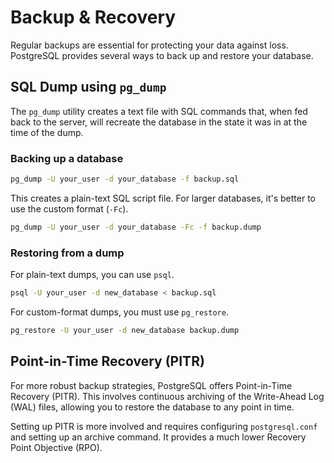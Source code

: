 # Backup & Recovery

Regular backups are essential for protecting your data against loss. PostgreSQL provides several ways to back up and restore your database.

## SQL Dump using `pg_dump`

The `pg_dump` utility creates a text file with SQL commands that, when fed back to the server, will recreate the database in the state it was in at the time of the dump.

### Backing up a database

```bash
pg_dump -U your_user -d your_database -f backup.sql
```

This creates a plain-text SQL script file. For larger databases, it's better to use the custom format (`-Fc`).

```bash
pg_dump -U your_user -d your_database -Fc -f backup.dump
```

### Restoring from a dump

For plain-text dumps, you can use `psql`.

```bash
psql -U your_user -d new_database < backup.sql
```

For custom-format dumps, you must use `pg_restore`.

```bash
pg_restore -U your_user -d new_database backup.dump
```

## Point-in-Time Recovery (PITR)

For more robust backup strategies, PostgreSQL offers Point-in-Time Recovery (PITR). This involves continuous archiving of the Write-Ahead Log (WAL) files, allowing you to restore the database to any point in time.

Setting up PITR is more involved and requires configuring `postgresql.conf` and setting up an archive command. It provides a much lower Recovery Point Objective (RPO).
